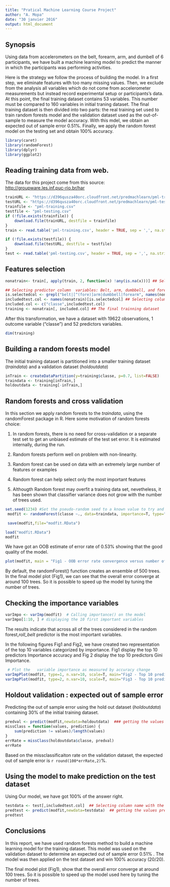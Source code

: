 ```yaml
---
title: "Pratical Machine Learning Course Project"
author: "A. Mopa"
date: "30 janvier 2016"
output: html_document
---
```


## Synopsis

Using data from accelerometers on the belt, forearm, arm, and dumbell of 6 participants,  we have built a machine learning model to predict the manner in which the participants was performing activities.

Here is the strategy we follow the process of building the model. In a first step, we eliminate features with too many missing values. Then, we exclude from the analysis all variables   which do not come from accelerometer measurements but instead record experimental setup or participants's data. At this point, the final  training dataset contains 53 variables. This number must be compared to  160 variables in initial traning dataset. The final training dataset is then divided into two parts: the real training set  used to train  random  forests model and the validation dataset used as the out-of-sample to measure the model accuracy. With this mdel, we obtain an expected out of sample error 0.51%. Finally, we apply the random forest model on the testing set and obtain 100%  accuracy.


```r
library(caret)
library(randomForest)
library(dplyr)
library(ggplot2)
```

## Reading  training data from web.

The data for this project come from this source: [http://groupware.les.inf.puc-rio.br/har](http://groupware.les.inf.puc-rio.br/har)

```r
trainURL <- "https://d396qusza40orc.cloudfront.net/predmachlearn/pml-training.csv"
testURL <- "https://d396qusza40orc.cloudfront.net/predmachlearn/pml-testing.csv"
trainfile <- "pml-training.csv"
testfile <- "pml-testing.csv"
if (!file.exists(trainfile)) {
    download.file(trainURL, destfile = trainfile)
}
train <- read.table('pml-training.csv', header = TRUE, sep = ',', na.strings=c("NA", "#DIV/0!"))

if (!file.exists(testfile)) {
    download.file(testURL, destfile = testfile)
}
test <- read.table('pml-testing.csv', header = TRUE, sep = ',', na.strings=c("NA", "#DIV/0!"))

```

## Features selection

```r
nonatrain<- train[, apply(train, 2, function(x) !any(is.na(x)))] ## Selecting column without any NA value.

## Selecting predictor column  variables: Belt, arm, dumbbell, and forearm variables  are the selected predictor candidates
is.selectedcol <- grepl("belt|[^(fore)]arm|dumbbell|forearm", names(nonatrain)) ## creata a boolean vector 
includedtest.col <- names(nonatrain)[is.selectedcol] ## Selecting column name with the boolean vector
included.col <- c("classe",includedtest.col)
training <- nonatrain[, included.col] ## The final trainning dataset
```

After this transformation, we have a dataset with 19622 observations, 1 outcome variable ("classe") and 52 predictors
variables.

```r
dim(training)
```

## Building a random forests model

The initial training dataset is partitioned into a smaller  training dataset (*traindata*) and a validation dataset (*holdoutdata*)

```r
inTrain <- createDataPartition(y=training$classe, p=0.7, list=FALSE)
traindata <- training[inTrain,]
holdoutdata <- training[-inTrain,]
```

## Random forests and cross validation

In this section we apply random forests to the *traindata*, using the randomForest package in R. Here some motivation of random forests choice:

1. In random forests, there is no need for cross-validation or a separate test set to get an unbiased estimate of the test set error. It is estimated internally, during the run.

2. Random forests perform well on problem with non-linearity.

3. Random forest can be used on data with an extremely large number of features or examples

4. Random forest can help select only the most important features

5. Althougth Random forest may overfit a training data set, nevetheless, it has been shown that classifier variance does not grow with the number of trees used. 



```r
set.seed(1234) #Set the pseudo-random seed to a known value to try and make estimation repeatable
 modfit <- randomForest(classe ~., data=traindata, importance=T, type="class")

 save(modfit,file="modfit.RData")

load("modfit.RData")
modfit
```

We have got an OOB estimate of  error rate of 0.53% showing that the good quality of the model.

```r
plot(modfit, main = "Fig1 - OOB error rate convergence versus number of trees" )  # plotting the final model
```

By default, the randomForest() function creates an ensemble of 500 trees. In the final model plot (Fig1), we can see that the overall error converge at around 100 trees. So it is possible to speed up the model by tuning the number of trees.

## Checking the importance variables

```r
varImpo <- varImp(modfit)  # Calling importance() on the model
varImpo[1:10, ] # displaying the 10 first important variables
```

The results indicate that across all of the trees considered in the random forest,*roll_belt* predictor  is the most important variables. 

In the  following figures Fig1 and Fig2, we have created two representation of the top 10 variables categorized by importance. Fig1 display the top 10 predictors Importance accuracy  and Fig 2 display the top 10 predictors Gini Importance.
```r
 # Plot the   variable importance as measured by accuracy change
varImpPlot(modfit, type=1, n.var=10, scale=T, main="Fig2 - Top 10 predictors Importance accuracy")
varImpPlot(modfit, type=2, n.var=10, scale=T, main="Fig3 - Top 10 predictors Gini Importance")
```



## Holdout validation : expected out of sample error 

Predicting the out of sample error using the hold out dataset (*holdoutdata*) containing 30% of the initial training dataset.

```r
predval <- predict(modfit,newdata=holdoutdata)  ### getting the values predicted by the model
missClass = function(values, prediction) {
    sum(prediction != values)/length(values)
}
errRate = missClass(holdoutdata$classe, predval)
errRate
```

Based on the missclassificaiton rate on the validation dataset, the expected out of sample error is `r round(100*errRate,2)`%.


## Using the model to make prediction on the test dataset

Using Our model, we have got 100% of the answer right. 
```r
testdata <- test[,includedtest.col]  ## Selecting column name with the boolean vector
predtest <- predict(modfit,newdata=testdata)  ## getting the values predicted by the model
predtest
```

## Conclusions

In this report, we have used random forests method to build a machine learning model for the training dataset. 
This model was used on the validation dataset to determine an expected out of sample error  0.51% . The model was then applied on
the test dataset and win 100% accuracy (20/20).

The final model plot (Fig1), show that the overall error converge at around 100 trees. So it is possible to speed up the model used here by tuning the number of trees.
